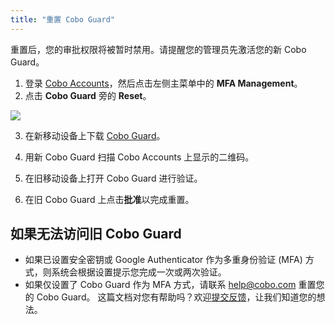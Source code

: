 ```yaml
---
title: "重置 Cobo Guard"
---
```


<Note>重置后，您的审批权限将被暂时禁用。请提醒您的管理员先激活您的新 Cobo Guard。</Note>

1. 登录 [Cobo Accounts](https://accounts.cobo.com/)，然后点击左侧主菜单中的 **MFA Management**。
2. 点击 **Cobo Guard** 旁的 **Reset**。

<img src="/cn/images/cobo-accounts/mnTTn5m1yixee0G5HzXx5kZcq_mEY8WXpVG9MicXNmBJIglAoaL3CHyvfxdoxt2TydzVn6i9DwvlvvIEKrp6sRtl1xgtl379nVnzAeeoBo9xOP507XYbDbt6j_Hvpgu989KSYSwC3_DH3D7tDSqpenY.png" className="screenshot_full_screen"/>

3. 在新移动设备上下载 [Cobo Guard](/cn/guard/introduction)。

4. 用新 Cobo Guard 扫描 Cobo Accounts 上显示的二维码。
5. 在旧移动设备上打开 Cobo Guard 进行验证。
6. 在旧 Cobo Guard 上点击**批准**以完成重置。

## 如果无法访问旧 Cobo Guard

- 如果已设置安全密钥或 Google Authenticator 作为多重身份验证 (MFA) 方式，则系统会根据设置提示您完成一次或两次验证。
- 如果仅设置了 Cobo Guard 作为 MFA 方式，请联系 [help@cobo.com](mailto:help@cobo.com) 重置您的 Cobo Guard。
<Tip>这篇文档对您有帮助吗？欢迎[提交反馈](https://forms.zohopublic.com/cobo/form/DocumentFeedbackForm/formperma/QvLOhxJv1_JMsJ-1dleZ8Itb_7rzN-LtgvsDdxosoVI?referrername=manuals)，让我们知道您的想法。</Tip>